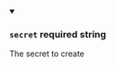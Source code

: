 
<details className="config-field" data-expandable="false" open>
<summary>

### `secret` <span class="config-field-required" data-required="false">required</span> <span class="config-field-type">string</span> <span class="config-field-default"></span> <span class="config-field-enum"></span>

The secret to create

</summary>



</details>
